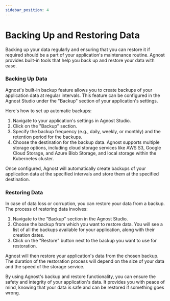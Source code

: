 ```yaml
---
sidebar_position: 4
---
```


# Backing Up and Restoring Data

Backing up your data regularly and ensuring that you can restore it if required
should be a part of your application's maintenance routine. Agnost provides
built-in tools that help you back up and restore your data with ease.

### Backing Up Data

Agnost's built-in backup feature allows you to create backups of your
application data at regular intervals. This feature can be configured in the
Agnost Studio under the "Backup" section of your application's settings.

Here's how to set up automatic backups:

1. Navigate to your application's settings in Agnost Studio.
2. Click on the "Backup" section.
3. Specify the backup frequency (e.g., daily, weekly, or monthly) and the
   retention period for the backups.
4. Choose the destination for the backup data. Agnost supports multiple storage
   options, including cloud storage services like AWS S3, Google Cloud Storage,
   and Azure Blob Storage, and local storage within the Kubernetes cluster.

Once configured, Agnost will automatically create backups of your application
data at the specified intervals and store them at the specified destination.

### Restoring Data

In case of data loss or corruption, you can restore your data from a backup. The
process of restoring data involves:

1. Navigate to the "Backup" section in the Agnost Studio.
2. Choose the backup from which you want to restore data. You will see a list of
   all the backups available for your application, along with their creation
   dates.
3. Click on the "Restore" button next to the backup you want to use for
   restoration.

Agnost will then restore your application's data from the chosen backup. The
duration of the restoration process will depend on the size of your data and the
speed of the storage service.

By using Agnost's backup and restore functionality, you can ensure the safety
and integrity of your application's data. It provides you with peace of mind,
knowing that your data is safe and can be restored if something goes wrong.
